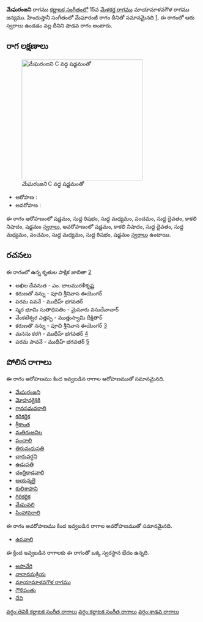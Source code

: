 {{Infobox ragam
	| name          	= మేఘరంజని
	| synonym	    	= 
	| mela          	= 
	| chakra        	= 
	| janaka        	= 
	| type          	= శాడవ
	| arohanam      	= {{svaraC|S|R1|M1|P|D1|N3|S'}} 
	| avarohanam    	= {{svaraC|S'|N3|D1|M1|P|M1|R1|S}}
	| jeeva         	=
	| chhaya        	=
	| nyasa         	=
	| vishesha      	= 
	| equivalent  		= మేఘారంజీ
}}
{{కర్ణాటక సంగీత రాగాలు}}
'''మేఘరంజని''' రాగము [[కర్ణాటక సంగీతం]]లో 15వ [[మేళకర్త రాగము]] మాయామాళవగౌళ రాగము జన్యము.  హిందుస్తానీ సంగీతంలో మేఘారంజీ రాగం దీనితో సమానమైనది [https://karnatik.com/hcragatable.shtml]. ఈ రాగంలో ఆరు స్వరాలు ఉండడం వల్ల దీనిని షాడవ రాగం అంటారు.


==రాగ లక్షణాలు==
[[Image:megharanjani_kb2wiki.png|thumb|right|316px|''మేఘరంజని'' C వద్ద షడ్జమంతో]]

* ఆరోహణ : {{svaraC|S|R1|M1|P|D1|N3|S'}} 
* అవరోహణ : {{svaraC|S'|N3|D1|M1|P|M1|R1|S}}

ఈ రాగం ఆరోహణంలో షడ్జమం, సుద్ద  రిషభం, సుద్ద మధ్యమం, పంచమం, సుద్ద దైవతం, కాకలి  నిషాదం, షడ్జమం [[స్వరాలు]], అవరోహణంలో షడ్జమం, కాకలి  నిషాదం, సుద్ద దైవతం, సుద్ద మధ్యమం, పంచమం, సుద్ద మధ్యమం, సుద్ద  రిషభం, షడ్జమం [[స్వరాలు]] ఉంటాయి.

==రచనలు==
ఈ రాగంలో ఉన్న కృతుల పాక్షిక జాబితా [https://github.com/ssrihari/ragavardhini/blob/master/ragas/kritis.psv]
* అఖిల దేవనుత - ఎం. బాలమురళీకృష్ణ
* కరుణతో  నన్ను - పూచి శ్రీనివాస ఈయెంగర్
* పరమ పవనే - ముథీహ్ భగవతర్
* స్మర భూమి సుతాధిపతిం - మైసూరు వసుదేవాచార్
* వేంకటేశ్వర  ఎత్తప్ప - ముత్తుస్వామి దీక్షితార్
* కరుణతొ నన్ను - పూచి శ్రీనివాస ఈయెంగర్ [http://www.karnatik.com/c3237.shtml]
* మనసు కరగి - ముథీహ్ భగవతర్ [http://www.karnatik.com/c2169.shtml]
* పరమ పావనే - ముథీహ్ భగవతర్ [http://www.karnatik.com/c1745.shtml]




==పోలిన రాగాలు==
ఈ రాగం ఆరోహణము కింద ఇవ్వబడిన రాగాల ఆరోహణముతో సమానమైనది.
* [[మేఘరంజని]]
* [[మోహనకైశికి]]
* [[ గానసమవరాలి]]
* [[కరికర్ణిక]]
* [[శ్రీకాంత]]
* [[మతిరుఅనిల]]
* [[పంచాలి]]
* [[తిరుమధుపతి]]
* [[చారువర్ధని]]
* [[ఉడుపతి]]
* [[చంద్రికాడవాలి]]
* [[అయన్మలై]]
* [[కులిశాపాని]]
* [[గిరికర్ణిక]]
* [[మేఘవలి]]
* [[సింహావరాలి]]

ఈ రాగం అవరోహణము కింద ఇవ్వబడిన రాగాల అవరోహణముతో సమానమైనది.
* [[ఉసవాలి]]

ఈ క్రింద ఇవ్వబడిన రాగాలకు ఈ రాగంతో ఒక్క స్వరస్థాన భేదం ఉన్నది.
* [[ అసావేరి]]
* [[నాదానమక్రియ]]
* [[మాయామాళవగౌళ రాగము]]
* [[గౌళిపంతు]]
* [[దేవి]]



[[వర్గం:తెవికి కర్ణాటక సంగీత రాగాలు]]
[[వర్గం:కర్ణాటక సంగీత రాగాలు]]
[[వర్గం:శాడవ రాగాలు]]